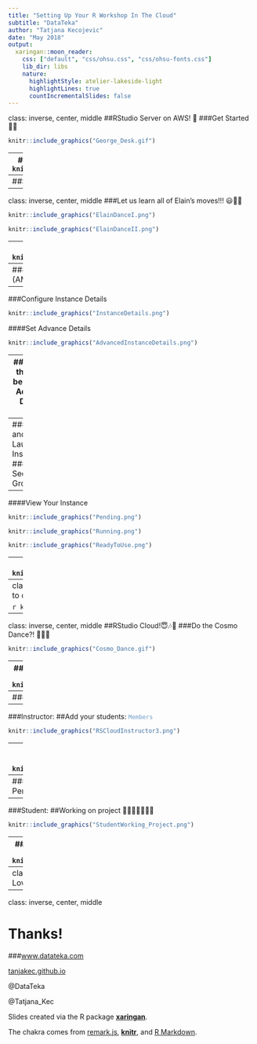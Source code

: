 ```yaml
---
title: "Setting Up Your R Workshop In The Cloud"
subtitle: "DataTeka"
author: "Tatjana Kecojevic"
date: "May 2018"
output:
  xaringan::moon_reader:
    css: ["default", "css/ohsu.css", "css/ohsu-fonts.css"]
    lib_dir: libs
    nature:
      highlightStyle: atelier-lakeside-light
      highlightLines: true
      countIncrementalSlides: false
---
```

class: inverse, center, middle
##RStudio Server on AWS! 🤠
###Get Started 🤫😴
```r
knitr::include_graphics("George_Desk.gif")
```
---
##Set up an account with [AWS](https://aws.amazon.com/)
```r
knitr::include_graphics("AWS.png")
```
---
##Set up VPC (virtual private cloud)
```r
knitr::include_graphics("StartVPC.png")
```
---
class: inverse, center, middle
###Let us learn all of Elain's moves!!! 😃🎵🎶

```r
knitr::include_graphics("ElainDanceI.png")
```

```r
knitr::include_graphics("ElainDanceII.png")
```
---
##Launch EC2 Instance 
```r
knitr::include_graphics("LaunchEC2.png")
```
---
###Choose an Amazon Machine Image (AMI) 
```r
knitr::include_graphics("ChooseAMI.png")
```
###Choose an Instance Type 
```r
knitr::include_graphics("ChooseInstanceType.png")
```
---
###Configure Instance Details 
```r
knitr::include_graphics("InstanceDetails.png")
```
####Set Advance Details 
```r
knitr::include_graphics("AdvancedInstanceDetails.png")
```
---
####Pase the code below into Advance Details Box
```r
knitr::include_graphics("TheCode.png")
```

Note that you will need the latest [RStudio binaries](https://www.rstudio.com/products/rstudio/download-server/)
```r
knitr::include_graphics("RStudioBinaries.png")
```  
---
###Review and Launch Instance
####Edit Security Groups
```r
knitr::include_graphics("SecurityGroup.png")
```
####Select/Create Key Pair
```r
knitr::include_graphics("KeyPair.png")
```
---
####View Your Instance
```r
knitr::include_graphics("Pending.png")
```

```r
knitr::include_graphics("Running.png")
```

```r
knitr::include_graphics("ReadyToUse.png")
```
---
####Your RStudio in Amazon Cloud
```r
knitr::include_graphics("RStudioInCloud.png")
```
---
class: inverse, center, middle
###We know how to do Elain's Dance!!! 😃🎵🎶

```r
knitr::include_graphics("Elain_dance.gif")
```
---
class: inverse, center, middle
##RStudio Cloud!😇🎶🎵
###Do the Cosmo Dance?! 🤪🎵🎶
```r
knitr::include_graphics("Cosmo_Dance.gif")
```
---
###Instructor: 
##Set up your clasroom: <span style="color:#6f9ec6">`+New Space`</span>
```r
knitr::include_graphics("RSCloudInstructor1.png")
```
---
###Instructor: 
##Set up a project: <span style="color:#6f9ec6">`Project Tab`</span> 
```r
knitr::include_graphics("RSCloudInstructor2.png")
```
---
###Instructor: 
##Add your students: <span style="color:#6f9ec6">`Members`</span>
```r
knitr::include_graphics("RSCloudInstructor3.png")
```
---
###Student: 
##Check your emails and Join the clasroom 🧐
```r
knitr::include_graphics("Instructors_Invitation.png")
```
---
###Student:
##Check the <span style="color:#6f9ec6">Project</span>
####Save a Permanent Copy of the <span style="color:#e8a4b7">TEMPORARY</span> Project 
```r
knitr::include_graphics("Instructors_Project.png")
```
---
###Student: 
##Working on project 🤔😓🤔😅🤓😎🤠
```r
knitr::include_graphics("StudentWorking_Project.png")
```
---
###Instructor: 
##Check student's work 🧐🤗😇🎶🎵
```r
knitr::include_graphics("Student_Project.png")
```
---
class: inverse, center, middle
###Everybody Loves RStudio Cloud Dance 😇🎶🎵
```r
knitr::include_graphics("SeinfeldDance.gif")
```
---
class: inverse, center, middle

# Thanks!

###[www.datateka.com](www.datateka.com) 

[tanjakec.github.io](tanjakec.github.io)

@DataTeka 

@Tatjana_Kec


Slides created via the R package [**xaringan**](https://github.com/yihui/xaringan).

The chakra comes from [remark.js](https://remarkjs.com), [**knitr**](http://yihui.name/knitr), and [R Markdown](https://rmarkdown.rstudio.com).
